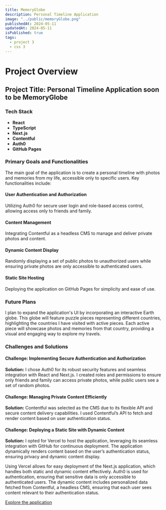 ```yaml
---
title: MemoryGlobe
description: Personal Timeline Application
image: "../public/memoryGlobe.png"
publishedAt: 2024-05-11
updatedAt: 2024-05-11
isPublished: true
tags:
  - project 3
  - css 3
---
```


# Project Overview

## Project Title: Personal Timeline Application soon to be MemoryGlobe

### Tech Stack

- **React**
- **TypeScript**
- **Next.js**
- **Contentful**
- **Auth0**
- **GitHub Pages**

### Primary Goals and Functionalities

The main goal of the application is to create a personal timeline with photos and memories from my life, accessible only to specific users. Key functionalities include:

#### User Authentication and Authorization

Utilizing Auth0 for secure user login and role-based access control, allowing access only to friends and family.

#### Content Management

Integrating Contentful as a headless CMS to manage and deliver private photos and content.

#### Dynamic Content Display

Randomly displaying a set of public photos to unauthorized users while ensuring private photos are only accessible to authenticated users.

#### Static Site Hosting

Deploying the application on GitHub Pages for simplicity and ease of use.

### Future Plans

I plan to expand the application's UI by incorporating an interactive Earth globe. This globe will feature puzzle pieces representing different countries, highlighting the countries I have visited with active pieces. Each active piece will showcase photos and memories from that country, providing a visual and engaging way to explore my travels.

### Challenges and Solutions

#### Challenge: Implementing Secure Authentication and Authorization

**Solution:** I chose Auth0 for its robust security features and seamless integration with React and Next.js. I created roles and permissions to ensure only friends and family can access private photos, while public users see a set of random photos.

#### Challenge: Managing Private Content Efficiently

**Solution:** Contentful was selected as the CMS due to its flexible API and secure content delivery capabilities. I used Contentful’s API to fetch and render content based on user authentication status.

#### Challenge: Deploying a Static Site with Dynamic Content

**Solution:** I opted for Vercel to host the application, leveraging its seamless integration with GitHub for continuous deployment. The application dynamically renders content based on the user’s authentication status, ensuring privacy and dynamic content display.

Using Vercel allows for easy deployment of the Next.js application, which handles both static and dynamic content effectively. Auth0 is used for authentication, ensuring that sensitive data is only accessible to authenticated users. The dynamic content includes personalized data fetched from Contentful, a headless CMS, ensuring that each user sees content relevant to their authentication status.

[Explore the application](https://verbose-memory.vercel.app)
